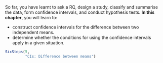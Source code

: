 ::: {.objectivesBox .objectives data-latex="{iconmonstr-target-4-240.png}"}
So far, you have learnt to ask a RQ, design a study, classify and summarise the data, form confidence intervals, and conduct hypothesis tests.
**In this chapter**, you will learn to:

* construct confidence intervals for the difference between two independent means.
* determine whether the conditions for using the confidence intervals apply in a given situation.
:::



```r
SixSteps(5, 
         "CIs: Difference between means")
```